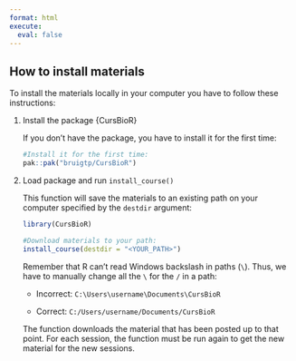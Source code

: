 ```yaml
---
format: html
execute:
  eval: false
---
```


## How to install materials

To install the materials locally in your computer you have to follow these instructions:

<ol>
<li> Install the package {CursBioR}

If you don't have the package, you have to install it for the first time:

```r
#Install it for the first time:
pak::pak("bruigtp/CursBioR")
```

</li>

<li> Load package and run `install_course()`

This function will save the materials to an existing path on your computer specified by the `destdir` argument:

```r
library(CursBioR)

#Download materials to your path:
install_course(destdir = "<YOUR_PATH>")
```

Remember that R can't read Windows backslash in paths (`\`). Thus, we have to manually change all the `\` for the `/` in a path:

 - Incorrect: `C:\Users\username\Documents\CursBioR`

 - Correct: `C:/Users/username/Documents/CursBioR`

::: {.callout-important}
The function downloads the material that has been posted up to that point. For each session, the function must be run again to get the new material for the new sessions.
:::

</li>
</ol>